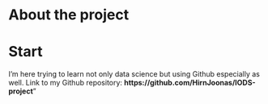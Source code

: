 
# About the project
 

# Start

I'm here trying to learn not only data science but using Github especially as well. Link to my Github repository: **https://github.com/HirnJoonas/IODS-project**" 

